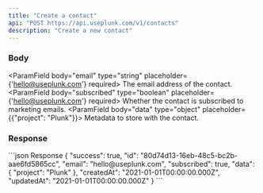 ```yaml
---
title: "Create a contact"
api: "POST https://api.useplunk.com/v1/contacts"
description: "Create a new contact"
---
```



### Body
<ParamField body="email" type="string" placeholder={'hello@useplunk.com'} required>
    The email address of the contact.
</ParamField>
<ParamField body="subscribed" type="boolean" placeholder={'hello@useplunk.com'} required>
    Whether the contact is subscribed to marketing emails.
</ParamField>
<ParamField body="data" type="object" placeholder={{"project": "Plunk"}}>
    Metadata to store with the contact.
</ParamField>

### Response
<ResponseExample>
    ```json Response
    {
        "success": true,
        "id": "80d74d13-16eb-48c5-bc2b-aae6fd5865cc",
        "email": "hello@useplunk.com",
        "subscribed": true,
        "data": {
        "project": "Plunk"
    },
        "createdAt": "2021-01-01T00:00:00.000Z",
        "updatedAt": "2021-01-01T00:00:00.000Z"
    }
    ```
</ResponseExample>